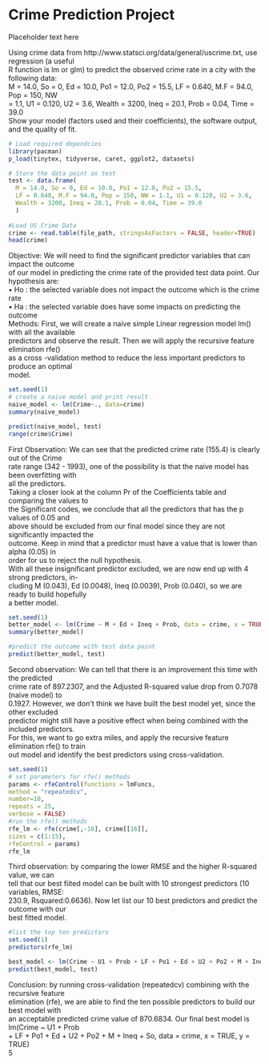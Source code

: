 # Crime Prediction Project

Placeholder text here

Using crime data from http://www.statsci.org/data/general/uscrime.txt, use regression (a useful\
R function is lm or glm) to predict the observed crime rate in a city with the following data:\
M = 14.0, So = 0, Ed = 10.0, Po1 = 12.0, Po2 = 15.5, LF = 0.640, M.F = 94.0, Pop = 150, NW\
= 1.1, U1 = 0.120, U2 = 3.6, Wealth = 3200, Ineq = 20.1, Prob = 0.04, Time = 39.0\
Show your model (factors used and their coefficients), the software output, and the quality of fit.

```r
# Load required dependcies
library(pacman)
p_load(tinytex, tidyverse, caret, ggplot2, datasets)
```

```r
# Store the data point as test
test <- data.frame(
  M = 14.0, So = 0, Ed = 10.0, Po1 = 12.0, Po2 = 15.5, 
  LF = 0.640, M.F = 94.0, Pop = 150, NW = 1.1, U1 = 0.120, U2 = 3.6, 
  Wealth = 3200, Ineq = 20.1, Prob = 0.04, Time = 39.0
  )
    
#Load US Crime Data               
crime <- read.table(file_path, stringsAsFactors = FALSE, header=TRUE)
head(crime)
```

Objective: We will need to find the significant predictor variables that can impact the outcome\
of our model in predicting the crime rate of the provided test data point. Our hypothesis are:\
• Ho : the selected variable does not impact the outcome which is the crime rate\
• Ha : the selected variable does have some impacts on predicting the outcome\
Methods: First, we will create a naive simple Linear regression model lm() with all the available\
predictors and observe the result. Then we will apply the recursive feature elimination rfe()\
as a cross -validation method to reduce the less important predictors to produce an optimal\
model.

```r
set.seed(1)
# create a naive model and print result
naive_model <- lm(Crime~., data=crime)
summary(naive_model)
```

```r
predict(naive_model, test)
range(crime$Crime)
```

First Observation: We can see that the predicted crime rate (155.4) is clearly out of the Crime\
rate range (342 - 1993), one of the possibility is that the naive model has been overfitting with\
all the predictors.\
Taking a closer look at the column Pr of the Coefficients table and comparing the values to\
the Significant codes, we conclude that all the predictors that has the p values of 0.05 and\
above should be excluded from our final model since they are not significantly impacted the\
outcome. Keep in mind that a predictor must have a value that is lower than alpha (0.05) in\
order for us to reject the null hypothesis.\
With all these insignificant predictor excluded, we are now end up with 4 strong predictors, in-\
cluding M (0.043), Ed (0.0048), Ineq (0.0039), Prob (0.040), so we are ready to build hopefully\
a better model.

```r
set.seed(1)
better_model <- lm(Crime ~ M + Ed + Ineq + Prob, data = crime, x = TRUE, y = TRUE)
summary(better_model)
```

```r
#predict the outcome with test data point
predict(better_model, test)
```

Second observation: We can tell that there is an improvement this time with the predicted\
crime rate of 897.2307, and the Adjusted R-squared value drop from 0.7078 (naive model) to\
0.1927. However, we don\'t think we have built the best model yet, since the other excluded\
predictor might still have a positive effect when being combined with the included predictors.\
For this, we want to go extra miles, and apply the recursive feature elimination rfe() to train\
out model and identify the best predictors using cross-validation.

```r
set.seed(1)
# set parameters for rfe() methods
params <- rfeControl(functions = lmFuncs,
method = "repeatedcv",
number=10,
repeats = 25,
verbose = FALSE)
#run the rfe() methods
rfe_lm <- rfe(crime[,-16], crime[[16]],
sizes = c(1:15),
rfeControl = params)
rfe_lm
```

Third observation: by comparing the lower RMSE and the higher R-squared value, we can\
tell that our best fiited model can be built with 10 strongest predictors (10 variables, RMSE:\
230.9, Rsquared:0.6636). Now let list our 10 best predictors and predict the outcome with our\
best fitted model.

```r
#list the top ten predictors
set.seed(1)
predictors(rfe_lm)
```

```r
best_model <- lm(Crime ~ U1 + Prob + LF + Po1 + Ed + U2 + Po2 + M + Ineq + So, data = crime, x = TRUE, y = TRUE)
predict(best_model, test)
```

Conclusion: by running cross-validation (repeatedcv) combining with the recursive feature\
elimination (rfe), we are able to find the ten possible predictors to build our best model with\
an acceptable predicted crime value of 870.6834. Our final best model is lm(Crime \~ U1 + Prob\
+ LF + Po1 + Ed + U2 + Po2 + M + Ineq + So, data = crime, x = TRUE, y = TRUE)\
5

\
